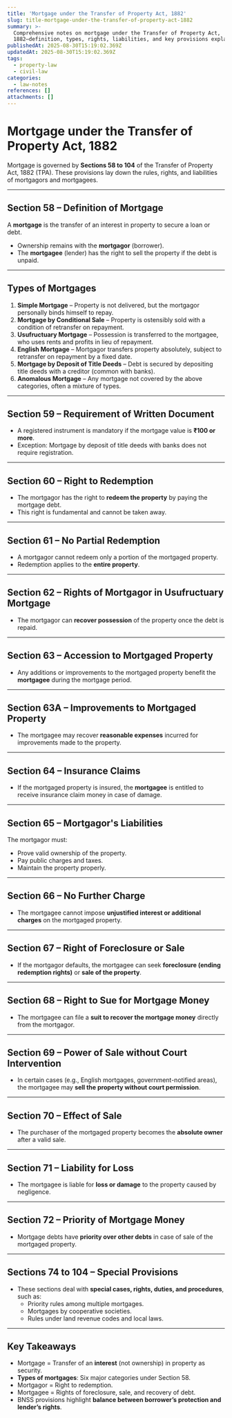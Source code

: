 ```yaml
---
title: 'Mortgage under the Transfer of Property Act, 1882'
slug: title-mortgage-under-the-transfer-of-property-act-1882
summary: >-
  Comprehensive notes on mortgage under the Transfer of Property Act,
  1882—definition, types, rights, liabilities, and key provisions explained
publishedAt: 2025-08-30T15:19:02.369Z
updatedAt: 2025-08-30T15:19:02.369Z
tags:
  - property-law
  - civil-law
categories:
  - law-notes
references: []
attachments: []
---
```

# Mortgage under the Transfer of Property Act, 1882

Mortgage is governed by **Sections 58 to 104** of the Transfer of Property Act, 1882 (TPA). These provisions lay down the rules, rights, and liabilities of mortgagors and mortgagees.

---

## Section 58 – Definition of Mortgage
A **mortgage** is the transfer of an interest in property to secure a loan or debt.  
- Ownership remains with the **mortgagor** (borrower).  
- The **mortgagee** (lender) has the right to sell the property if the debt is unpaid.  

---

## Types of Mortgages
1. **Simple Mortgage** – Property is not delivered, but the mortgagor personally binds himself to repay.  
2. **Mortgage by Conditional Sale** – Property is ostensibly sold with a condition of retransfer on repayment.  
3. **Usufructuary Mortgage** – Possession is transferred to the mortgagee, who uses rents and profits in lieu of repayment.  
4. **English Mortgage** – Mortgagor transfers property absolutely, subject to retransfer on repayment by a fixed date.  
5. **Mortgage by Deposit of Title Deeds** – Debt is secured by depositing title deeds with a creditor (common with banks).  
6. **Anomalous Mortgage** – Any mortgage not covered by the above categories, often a mixture of types.  

---

## Section 59 – Requirement of Written Document
- A registered instrument is mandatory if the mortgage value is **₹100 or more**.  
- Exception: Mortgage by deposit of title deeds with banks does not require registration.  

---

## Section 60 – Right to Redemption
- The mortgagor has the right to **redeem the property** by paying the mortgage debt.  
- This right is fundamental and cannot be taken away.  

---

## Section 61 – No Partial Redemption
- A mortgagor cannot redeem only a portion of the mortgaged property.  
- Redemption applies to the **entire property**.  

---

## Section 62 – Rights of Mortgagor in Usufructuary Mortgage
- The mortgagor can **recover possession** of the property once the debt is repaid.  

---

## Section 63 – Accession to Mortgaged Property
- Any additions or improvements to the mortgaged property benefit the **mortgagee** during the mortgage period.  

---

## Section 63A – Improvements to Mortgaged Property
- The mortgagee may recover **reasonable expenses** incurred for improvements made to the property.  

---

## Section 64 – Insurance Claims
- If the mortgaged property is insured, the **mortgagee** is entitled to receive insurance claim money in case of damage.  

---

## Section 65 – Mortgagor's Liabilities
The mortgagor must:  
- Prove valid ownership of the property.  
- Pay public charges and taxes.  
- Maintain the property properly.  

---

## Section 66 – No Further Charge
- The mortgagee cannot impose **unjustified interest or additional charges** on the mortgaged property.  

---

## Section 67 – Right of Foreclosure or Sale
- If the mortgagor defaults, the mortgagee can seek **foreclosure (ending redemption rights)** or **sale of the property**.  

---

## Section 68 – Right to Sue for Mortgage Money
- The mortgagee can file a **suit to recover the mortgage money** directly from the mortgagor.  

---

## Section 69 – Power of Sale without Court Intervention
- In certain cases (e.g., English mortgages, government-notified areas), the mortgagee may **sell the property without court permission**.  

---

## Section 70 – Effect of Sale
- The purchaser of the mortgaged property becomes the **absolute owner** after a valid sale.  

---

## Section 71 – Liability for Loss
- The mortgagee is liable for **loss or damage** to the property caused by negligence.  

---

## Section 72 – Priority of Mortgage Money
- Mortgage debts have **priority over other debts** in case of sale of the mortgaged property.  

---

## Sections 74 to 104 – Special Provisions
- These sections deal with **special cases, rights, duties, and procedures**, such as:  
  - Priority rules among multiple mortgages.  
  - Mortgages by cooperative societies.  
  - Rules under land revenue codes and local laws.  

---

## Key Takeaways
- Mortgage = Transfer of an **interest** (not ownership) in property as security.  
- **Types of mortgages**: Six major categories under Section 58.  
- Mortgagor = Right to redemption.  
- Mortgagee = Rights of foreclosure, sale, and recovery of debt.  
- BNSS provisions highlight **balance between borrower’s protection and lender’s rights**.
